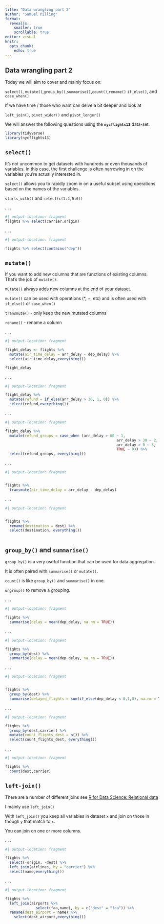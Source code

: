 ```yaml
---
title: "Data wrangling part 2"
author: "Samuel Pilling"
format: 
  revealjs:
    smaller: true
    scrollable: true
editor: visual
knitr: 
  opts_chunk: 
    echo: true
---
```


## Data wrangling part 2

Today we will aim to cover and mainly focus on:

`select()`, `mutate()`,`group_by()`,`summarise()`,`count()`,`rename()`
`if_else()`, and `case_when()`

If we have time / those who want can delve a bit deeper and look at

`left_join()`, `pivot_wider()` and `pivot_longer()`

We will answer the following questions using the **`nycflights13`**
data-set.

```r

library(tidyverse)
library(nycflights13)

```

## `select()`

It's not uncommon to get datasets with hundreds or even thousands of
variables. In this case, the first challenge is often narrowing in on
the variables you're actually interested in.

`select()` allows you to rapidly zoom in on a useful subset using
operations based on the names of the variables.

`starts_with()` and `select(c(1:4,5:6))`

. . .

```r
#| output-location: fragment
flights %>% select(carrier,origin)
```

. . .

```r
#| output-location: fragment

flights %>% select(contains("dep"))
```

## `mutate()` {.smaller}

If you want to add new columns that are functions of existing columns.
That's the job of `mutate()`.

`mutate()` always adds new columns at the end of your dataset.

`mutate()` can be used with operations (\*, +, etc) and is often used
with `if_else()` or `case_when()`

`transmute()` - only keep the new mutated columns

`rename()` - rename a column

. . .

```r
#| output-location: fragment

flight_delay <- flights %>%
  mutate(air_time_delay = arr_delay - dep_delay) %>%
  select(air_time_delay,everything())

flight_delay
```

. . .

```r
#| output-location: fragment

flight_delay %>%
  mutate(refund = if_else(arr_delay > 30, 1, 0)) %>%
  select(refund,everything())
```

. . .

```r
#| output-location: fragment

flight_delay %>%
  mutate(refund_groups = case_when (arr_delay > 60 ~ 1,
                                                   arr_delay > 30 ~ 2,
                                                   arr_delay > 0 ~ 3,
                                                   TRUE ~ 0)) %>%
  select(refund_groups, everything())

```

. . .

```r
#| output-location: fragment


flights %>%
  transmute(air_time_delay = arr_delay - dep_delay)

```

. . .

```r
#| output-location: fragment


flights %>%
  rename(destination = dest) %>%
  select(destination, everything())



```

## `group_by()` and `summarise()`

`group_by()` is a very useful function that can be used for data
aggregation.

It is often paired with `summarise()` or `mutate()`.

`count()` is like `group_by()` and `summarise()` in one.

`ungroup()` to remove a grouping.

. . .

```r
#| output-location: fragment

flights %>%
  summarise(delay = mean(dep_delay, na.rm = TRUE))

```

. . .

```r
#| output-location: fragment

flights %>%
  group_by(dest) %>%
  summarise(delay = mean(dep_delay, na.rm = TRUE))

```

. . .

```r
#| output-location: fragment


flights %>%
  group_by(dest) %>%
  summarise(delayed_flights = sum(if_else(dep_delay < 0,1,0), na.rm = T))

```

. . .

```r
#| output-location: fragment

flights %>%
  group_by(dest,carrier) %>%
  mutate(count_flights_dest = n()) %>%
  select(count_flights_dest, everything())

```

. . .

```r
#| output-location: fragment

flights %>%
  count(dest,carrier)


```

## `left-join()`

There are a number of different joins see [R for Data Science:
Relational
data](https://r4ds.had.co.nz/relational-data.html?q=join#relational-data)

I mainly use `left_join()`

With `left_join()` you keep all variables in dataset `x` and join on
those in though `y` that match to `x`.

You can join on one or more columns.

. . .

```r
#| output-location: fragment

flights %>%
  select(-origin, -dest) %>% 
  left_join(airlines, by = "carrier") %>%
  select(name,everything())
```

. . .

```r
#| output-location: fragment

flights %>%
  left_join(airports %>% 
              select(faa,name), by = c("dest" = "faa")) %>%
  rename(dest_airport = name) %>%
    select(dest_airport,everything())

```
